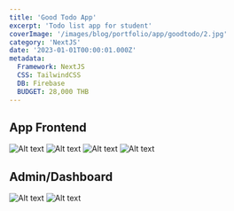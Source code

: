 ```yaml
---
title: 'Good Todo App'
excerpt: 'Todo list app for student'
coverImage: '/images/blog/portfolio/app/goodtodo/2.jpg'
category: 'NextJS'
date: '2023-01-01T00:00:01.000Z'
metadata:
  Framework: NextJS
  CSS: TailwindCSS
  DB: Firebase
  BUDGET: 28,000 THB
---
```


## App Frontend


![Alt text](/images/blog/portfolio/app/goodtodo/1.jpg)
![Alt text](/images/blog/portfolio/app/goodtodo/2.jpg)
![Alt text](/images/blog/portfolio/app/goodtodo/3.jpg)
![Alt text](/images/blog/portfolio/app/goodtodo/3.jpg)

## Admin/Dashboard

![Alt text](/images/blog/portfolio/app/goodtodo/b1.jpg)
![Alt text](/images/blog/portfolio/app/goodtodo/b2.jpg)